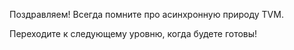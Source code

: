 Поздравляем! Всегда помните про асинхронную природу TVM.

Переходите к следующему уровню, когда будете готовы!
